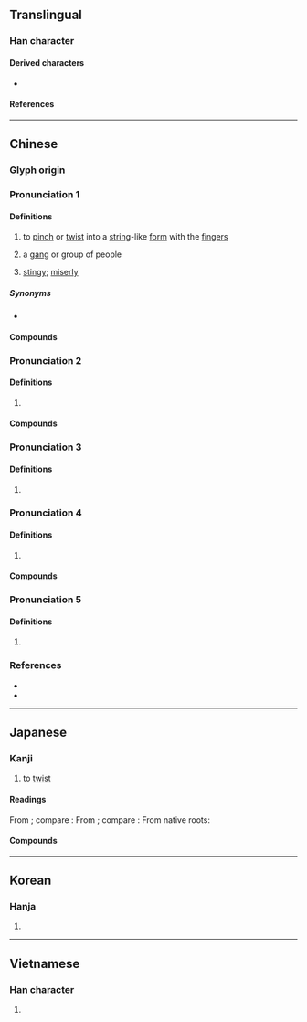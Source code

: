 {{also|撚}}
{{character info}}
{{character info|0xf9a4}}
==Translingual==

===Han character===
{{Han char|rn=64|rad=手|as=08|sn=11|four=58032|canj=QOIP|ids=⿰扌念}}

====Derived characters====
* {{l|mul|[[𣻧]]}}

====References====
{{Han ref|kx=0435.300|dkj=12222|dj=0785.120|hdz=31901.030|uh=637B|ud=25467|bh=B1C9|bd=45513}}
{{Han ref|uh=F9A4}}

----

==Chinese==
{{attention|zh|please check}}
{{attention|zh|←→撚?}}
{{attention|nan|liàm}}
{{attn|ltc}}{{attn|och|Middle+Old Chinese needs to be distributed}}

===Glyph origin===
{{Han etym}}

===Pronunciation 1===
{{zh-forms}}
{{zh-pron
|m=niǎn
|c=nim2,nim5
|mn=liàm
|cat=n
}}

====Definitions====
{{zh-hanzi}}

# {{zh-alt-lb|拈|撚}} to [[pinch]] or [[twist]] into a [[string]]-like [[form]] with the [[finger]]s
# {{lb|zh|Central Plains Mandarin|synecdoche}} a [[gang]] or group of people
#: {{zh-x|捻軍}}
# {{lb|zh|Quanzhou|_|Hokkien|vulgar}} [[stingy]]; [[miserly]]

=====Synonyms=====
* {{sense|stingy}}
{{zh-dial|吝嗇}}

====Compounds====
{{zh-der|捻軍|捻子|捻匪|捻匪}}

===Pronunciation 2===
{{zh-forms}}
{{zh-pron
|m=niǎn
|c=nan2
|cat=
}}

====Definitions====
{{zh-hanzi}}

# {{rfdef|zh}}

====Compounds====
{{zh-der|捻線}}

===Pronunciation 3===
{{zh-forms}}
{{zh-pron
|m=niǎn
|c=nim1
|cat=v
}}

====Definitions====
{{zh-hanzi}}

# {{rfdef|zh}}

===Pronunciation 4===
{{zh-forms}}
{{zh-pron
|m=niǎn
|c=nin2
|cat=
}}

====Definitions====
{{zh-hanzi}}

# {{rfdef|zh}}

====Compounds====
{{zh-der|捻死木虱|捻喉}}

===Pronunciation 5===
{{zh-forms}}
{{zh-pron
|m=niē
|c=nip6
|cat=v
}}

====Definitions====
{{zh-hanzi}}

# {{zh-alt-form|捏}}

===References===
* {{R:yue:mfccd}}
* {{R:twedu|A01611}}

----

==Japanese==

===Kanji===
{{ja-kanji|grade=|rs=手08}}

# to [[twist]]
#: {{syn|ja|拈|撚}}

====Readings====
From {{der|ja|ltc|-}} {{ltc-l|捻}}; compare {{cog|cmn|捻|tr=niē}}:
{{ja-readings
|goon=にょう<ねふ
|kanon=じょう<でふ
}}
From {{der|ja|ltc|-}}; compare {{cog|cmn|捻|tr=niǎn}}:
{{ja-readings
|goon=ねん<ねん<ねむ
|kanon=でん<でん<でむ
}}
From native {{w|Japanese_language|Japanese}} roots:
{{ja-readings
|kun=ねじ-る<ねぢ-る, ねじ-れ<ねぢ-れ, ひね-くる, ひね-くれる, ひね-り, ひね-る, よじる
}}

====Compounds====
{{col2-u|ja
|{{ja-r|捻%挫|ねん%ざ}}
|{{ja-r|捻%出|ねん%しゅつ}} ({{ja-r|拈%出|ねん%しゅつ|rom=-}})
|{{ja-r|捻%転|ねん%てん}}
|{{ja-r|捻%匪|ねん%ぴ}}
|{{ja-r|紙%捻|し%ねん}}
}}

----

==Korean==

===Hanja===
{{ko-hanja|hangeul=[[념]]>[[염]], [[녑]]>[[엽]]|eumhun=|rv=nyeom>yeom, nyeop>yeop|mr=nyŏm>yŏm, nyŏp>yŏp|y=nyem>yem, nyep>yep}}

# {{rfdef|ko|sort=手08}}

----

==Vietnamese==

===Han character===
{{vi-readings|reading=nạm, nắm, ném, niết, niệm, niệp, niêm, núm|rs=手08}}

# {{rfdef|vi|sort=手08}}